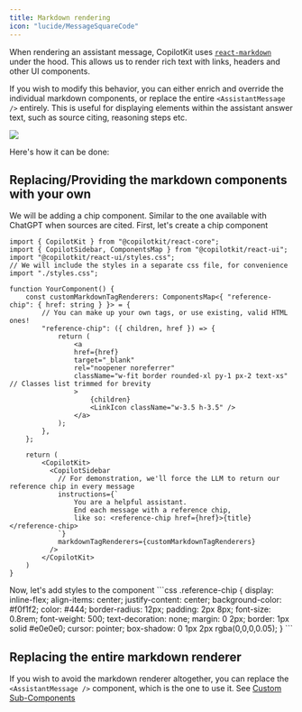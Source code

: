 ```yaml
---
title: Markdown rendering
icon: "lucide/MessageSquareCode"
---
```


When rendering an assistant message, CopilotKit uses [`react-markdown`](https://remarkjs.github.io/react-markdown/) under the hood.
This allows us to render rich text with links, headers and other UI components.

If you wish to modify this behavior, you can either enrich and override the individual markdown components, or replace the entire `<AssistantMessage />` entirely.
This is useful for displaying elements within the assistant answer text, such as source citing, reasoning steps etc.

<Frame>
    <img className="rounded-none w-80" src="/images/custom-markdown-example.png" />
</Frame>

Here's how it can be done:

## Replacing/Providing the markdown components with your own
We will be adding a chip component. Similar to the one available with ChatGPT when sources are cited.
<Steps>
<Step>
First, let's create a chip component
```tsx
import { CopilotKit } from "@copilotkit/react-core";
import { CopilotSidebar, ComponentsMap } from "@copilotkit/react-ui";
import "@copilotkit/react-ui/styles.css";
// We will include the styles in a separate css file, for convenience
import "./styles.css";

function YourComponent() {
    const customMarkdownTagRenderers: ComponentsMap<{ "reference-chip": { href: string } }> = {
        // You can make up your own tags, or use existing, valid HTML ones!
        "reference-chip": ({ children, href }) => {
            return (
                <a
                href={href}
                target="_blank"
                rel="noopener noreferrer"
                className="w-fit border rounded-xl py-1 px-2 text-xs" // Classes list trimmed for brevity
                >
                    {children}
                    <LinkIcon className="w-3.5 h-3.5" />
                </a>
            );
        },
    };

    return (
        <CopilotKit>
          <CopilotSidebar
            // For demonstration, we'll force the LLM to return our reference chip in every message
            instructions={`
                You are a helpful assistant.
                End each message with a reference chip,
                like so: <reference-chip href={href}>{title}</reference-chip>
            `}
            markdownTagRenderers={customMarkdownTagRenderers}
          />
        </CopilotKit>
    )
}
```
</Step>
<Step>
Now, let's add styles to the component
```css
.reference-chip {
    display: inline-flex;
    align-items: center;
    justify-content: center;
    background-color: #f0f1f2;
    color: #444;
    border-radius: 12px;
    padding: 2px 8px;
    font-size: 0.8rem;
    font-weight: 500;
    text-decoration: none;
    margin: 0 2px;
    border: 1px solid #e0e0e0;
    cursor: pointer;
    box-shadow: 0 1px 2px rgba(0,0,0,0.05);
}
```
</Step>
</Steps>

## Replacing the entire markdown renderer

If you wish to avoid the markdown renderer altogether, you can replace the `<AssistantMessage />` component, which is the one to use it.
See [Custom Sub-Components](/guides/custom-look-and-feel/bring-your-own-components)